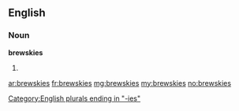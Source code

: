 ==English==

===Noun===
'''brewskies'''

# {{plural of|[[brewsky]]}}

[[Category:English plurals ending in "-ies"]]

[[ar:brewskies]]
[[fr:brewskies]]
[[mg:brewskies]]
[[my:brewskies]]
[[no:brewskies]]